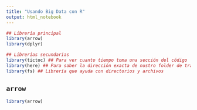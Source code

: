 ```yaml
---
title: "Usando Big Data con R"
output: html_notebook
---
```


```r

## Librería principal
library(arrow)
library(dplyr)

## Librerías secundarias
library(tictoc) ## Para ver cuanto tiempo toma una sección del código
library(here) ## Para saber la dirección exacta de nustro folder de trabajo
library(fs) ## Librería que ayuda con directorios y archivos

```

## `arrow`

```r
library(arrow)
```
